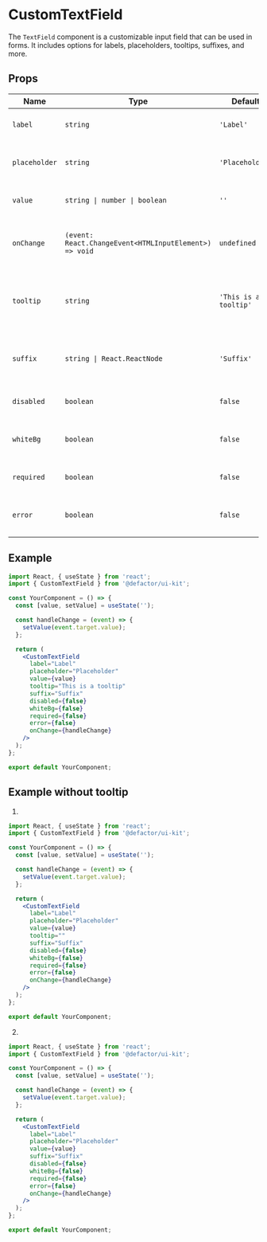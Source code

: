 
<Meta title="V2/FormElements/CustomTextField/Documentation" component={CustomTextField} />

# CustomTextField

The `TextField` component is a customizable input field that can be used in forms. It includes options for labels, placeholders, tooltips, suffixes, and more.

## Props

| Name       | Type                         | Default         | Description                                                       |
|------------|------------------------------|-----------------|-------------------------------------------------------------------|
| `label`    | `string`                     | `'Label'`       | The label for the text field.                                     |
| `placeholder` | `string`                  | `'Placeholder'` | The placeholder text for the text field.                          |
| `value`    | `string \| number \| boolean`| `''`            | The value of the text field.                                      |
| `onChange` | `(event: React.ChangeEvent<HTMLInputElement>) => void` | `undefined` | Function to call when the text field value changes.               |
| `tooltip`  | `string`                     | `'This is a tooltip'` | The text for the tooltip that appears next to the label.          |
| `suffix`   | `string \| React.ReactNode`  | `'Suffix'`      | The suffix to display at the end of the input field.              |
| `disabled` | `boolean`                    | `false`         | Whether the text field is disabled.                               |
| `whiteBg`  | `boolean`                    | `false`         | Whether the text field has a white background.                    |
| `required` | `boolean`                    | `false`         | Whether the text field is required.                               |
| `error`    | `boolean`                    | `false`         | Whether the text field has an error.                              |

## Example

```jsx
import React, { useState } from 'react';
import { CustomTextField } from '@defactor/ui-kit';

const YourComponent = () => {
  const [value, setValue] = useState('');

  const handleChange = (event) => {
    setValue(event.target.value);
  };

  return (
    <CustomTextField
      label="Label"
      placeholder="Placeholder"
      value={value}
      tooltip="This is a tooltip"
      suffix="Suffix"
      disabled={false}
      whiteBg={false}
      required={false}
      error={false}
      onChange={handleChange}
    />
  );
};

export default YourComponent;

```
## Example without tooltip

1.

```jsx
import React, { useState } from 'react';
import { CustomTextField } from '@defactor/ui-kit';

const YourComponent = () => {
  const [value, setValue] = useState('');

  const handleChange = (event) => {
    setValue(event.target.value);
  };

  return (
    <CustomTextField
      label="Label"
      placeholder="Placeholder"
      value={value}
      tooltip=""
      suffix="Suffix"
      disabled={false}
      whiteBg={false}
      required={false}
      error={false}
      onChange={handleChange}
    />
  );
};

export default YourComponent;

```
2. 


```jsx
import React, { useState } from 'react';
import { CustomTextField } from '@defactor/ui-kit';

const YourComponent = () => {
  const [value, setValue] = useState('');

  const handleChange = (event) => {
    setValue(event.target.value);
  };

  return (
    <CustomTextField
      label="Label"
      placeholder="Placeholder"
      value={value}
      suffix="Suffix"
      disabled={false}
      whiteBg={false}
      required={false}
      error={false}
      onChange={handleChange}
    />
  );
};

export default YourComponent;

```
